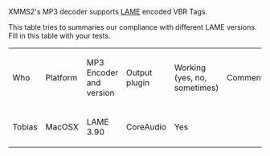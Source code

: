 XMMS2's MP3 decoder supports [http://gabriel.mp3-tech.org/mp3infotag.html LAME] encoded VBR Tags.

This table tries to summaries our compliance with different LAME versions. Fill in this table with your tests.

{| border="1" cellspacing="0" cellpadding="5" align="left"
|Who
|Platform
|MP3 Encoder and version
|Output plugin
|Working (yes, no, sometimes)
|Comments
|-
|Tobias
|MacOSX
|LAME 3.90
|CoreAudio
|Yes
|}